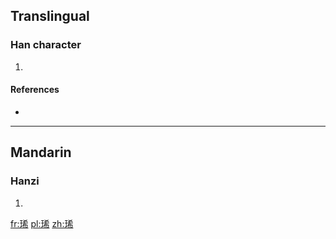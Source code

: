 ==Translingual==

===Han character===
{{Han char|rn=96|rad=玉|as=07|sn=11|four=14127|canj=MGKKB}}

# {{defn|Han|sort=玉07}}

====References====
* {{Han ref|kx=0733.120|dkj=21021|hdz=21118.020|uh=740B|ud=29707|bh=D677|bd=54903}}

----

==Mandarin==

===Hanzi===
{{cmn-hanzi|pin=[[lí]] ([[li2]]), [[xī]] ([[xi1]])|wg=li<sup>2</sup>, hsi<sup>1</sup>}}

# {{defn|lang=cmn|sort=玉07}}

[[fr:琋]]
[[pl:琋]]
[[zh:琋]]